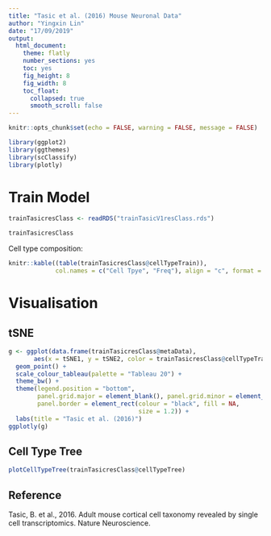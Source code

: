 ```yaml
---
title: "Tasic et al. (2016) Mouse Neuronal Data"
author: "Yingxin Lin"
date: "17/09/2019"
output:
  html_document:
    theme: flatly
    number_sections: yes
    toc: yes
    fig_height: 8
    fig_width: 8
    toc_float:
      collapsed: true
      smooth_scroll: false
---
```


```r
knitr::opts_chunk$set(echo = FALSE, warning = FALSE, message = FALSE)
```

```r
library(ggplot2)
library(ggthemes)
library(scClassify)
library(plotly)
```


# Train Model

```r
trainTasicresClass <- readRDS("trainTasicV1resClass.rds")
```


```r
trainTasicresClass
```


Cell type composition:

```r
knitr::kable((table(trainTasicresClass@cellTypeTrain)), 
             col.names = c("Cell Tpye", "Freq"), align = "c", format = "markdown")
```



# Visualisation

## tSNE
```r

g <- ggplot(data.frame(trainTasicresClass@metaData), 
       aes(x = tSNE1, y = tSNE2, color = trainTasicresClass@cellTypeTrain)) +
  geom_point() +
  scale_colour_tableau(palette = "Tableau 20") +
  theme_bw() +
  theme(legend.position = "bottom",
        panel.grid.major = element_blank(), panel.grid.minor = element_blank(),
        panel.border = element_rect(colour = "black", fill = NA, 
                                    size = 1.2)) +
  labs(title = "Tasic et al. (2016)")
ggplotly(g)
```


## Cell Type Tree

```r
plotCellTypeTree(trainTasicresClass@cellTypeTree)
```

## Reference

Tasic, B. et al., 2016. Adult mouse cortical cell taxonomy revealed by single cell transcriptomics. Nature Neuroscience.

